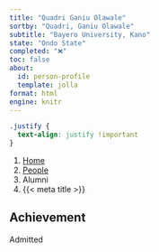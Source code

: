 ```yaml
---
title: "Quadri Ganiu Olawale"
sortby: "Quadri, Ganiu Olawale"
subtitle: "Bayero University, Kano"
state: "Ondo State"
completed: "❌"
toc: false
about:
  id: person-profile
  template: jolla
format: html
engine: knitr
---
```


```css
.justify {
  text-align: justify !important
}
```

```{=html}
<nav aria-label="breadcrumb">
  <ol class="breadcrumb">
    <li class="breadcrumb-item"><a href="../../index.html">Home</a></li>
    <li class="breadcrumb-item"><a href="../../people.html">People</a></li>
    <li class="breadcrumb-item active">Alumni</li>
    <li class="breadcrumb-item active" aria-current="page">{{< meta title >}}</li>
  </ol>
</nav>
```

:::{#person-profile}
:::

::: {.justify}

## Achievement
Admitted
:::